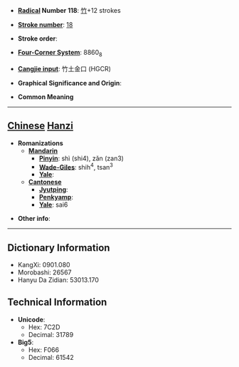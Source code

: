 * '''[[Wiktionary:Chinese radical index| Radical]] Number 118''': [[Wiktionary:Chinese radical index 竹|竹]]+12 strokes

* '''[[Wiktionary:Chinese total strokes index|Stroke number]]''': [[Wiktionary:Chinese total strokes index 18|18]]

* '''Stroke order''': 

* '''[[Wiktionary:Chinese four corner index|Four-Corner System]]''': 8860<sub>8</sub>

* '''[[Wiktionary:Chinese Cangjie index|Cangjie input]]''': 竹土金口 (HGCR)

* '''Graphical Significance and Origin''': 

* '''Common Meaning'''

----

== [[Chinese]] [[Hanzi]] ==

* '''Romanizations'''
** '''[[Mandarin]]'''
*** '''[[Pinyin]]''': shì (shi4), zǎn (zan3)
*** '''[[Wade-Giles]]''': shih<sup>4</sup>, tsan<sup>3</sup>
*** '''[[Yale]]''': 
** '''[[Cantonese]]'''
*** '''[[Jyutping]]''':
*** '''[[Penkyamp]]''': 
*** '''[[Yale]]''': sai6

* '''Other info''': 

----

== Dictionary Information ==

* KangXi: 0901.080
* Morobashi: 26567
* Hanyu Da Zidian: 53013.170

== Technical Information ==

* '''Unicode''':
** Hex: 7C2D
** Decimal: 31789
* '''Big5''':
** Hex: F066
** Decimal: 61542